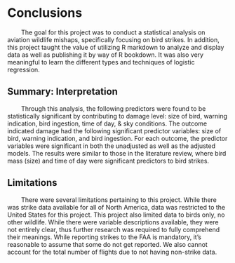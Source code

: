 # Conclusions 

|         The goal for this project was to conduct a statistical analysis on aviation wildlife mishaps, specifically focusing on bird strikes. In addition, this project taught the value of utilizing R markdown to analyze and display data as well as publishing it by way of R bookdown. It was also very meaningful to learn the different types and techniques of logistic regression.



## Summary: Interpretation

|         Through this analysis, the following predictors were found to be statistically significant by contributing to damage level: size of bird, warning indication, bird ingestion, time of day, & sky conditions. The outcome indicated damage had the following significant predictor variables: size of bird, warning indication, and bird ingestion. For each outcome, the predictor variables were significant in both the unadjusted as well as the adjusted models. The results were similar to those in the literature review, where bird mass (size) and time of day were significant predictors to bird strikes.

##  Limitations 

|         There were several limitations pertaining to this project. While there was strike data available for all of North America, data was restricted to the United States for this project. This project also limited data to birds only, no other wildlife. While there were variable descriptions available, they were not entirely clear, thus further research was required to fully comprehend their meanings.  While reporting strikes to the FAA is mandatory, it's reasonable to assume that some do not get reported. We also cannot account for the total number of flights due to not having non-strike data. 
